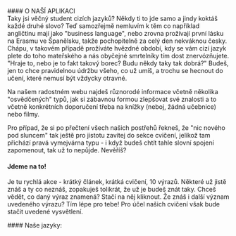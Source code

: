 
<div className="mt-5"/>
#### O NAŠÍ APLIKACI 
<div className="mt-10"/>
Taky jsi věčný student cizích jazyků? Někdy ti to jde samo a jindy koktáš každé druhé slovo? Teď samozřejmě nemluvím k těm co například angličtinu mají jako "business language", nebo zrovna prožívají první lásku na Erasmu ve Španělsku, takže pochopitelně za celý den nekváknou česky. Chápu, v takovém případě prožíváte hvězdné období, kdy se vám cizí jazyk plete do toho mateřského a nás obyčejné smrtelníky tím dost znervózňujete. "Hraje to, nebo je to fakt takový borec? Budu někdy taky tak dobrá?" Budeš, jen to chce pravidelnou údržbu všeho, co už umíš, a trochu se hecnout do učení, které nemusí být vždycky otravné.
    
Na našem radostném webu najdeš různorodé informace včetně několika "osvědčených" typů, jak si zábavnou formou zlepšovat své znalosti a to včetně konkrétních doporučení třeba na knížky (neboj, žádná učebnice) nebo filmy.
      
Pro případ, že si po přečtení všech našich postřehů řekneš, že "nic nového pod sluncem" tak ještě pro jistotu zavítej do sekce cvičení, jelikož tam přichází pravá vymejvárna typu - i když budeš chtít tahle slovní spojení zapomenout, tak už to nepůjde. Nevěříš?

 <div className="mt-10"/>

#### Jdeme na to!
Je tu rychlá akce - krátký článek, krátká cvičení, 10 výrazů. Některé už jistě znáš a ty co neznáš, zopakuješ tolikrát, že už je budeš znát taky. Chceš vědět, co daný výraz znamená? Stačí na něj kliknout. Že znáš i další význam uvedeného výrazu? Tím lépe pro tebe! Pro účel našich cvičení však bude stačit uvedené vysvětlení.

<div className="mt-10"/>
#### Naše jazyky:
 
